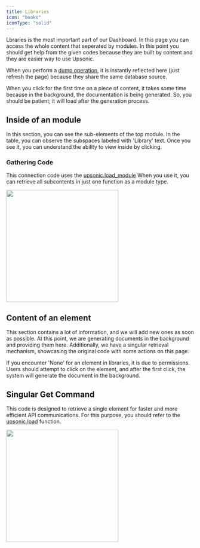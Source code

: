 ```yaml
---
title: Libraries
icon: "books"
iconType: "solid"
---
```



Lbraries is the most important part of our Dashboard. In this page you can access the whole content that seperated by modules. In this point you should get help from the given codes because they are built by content and they are easier way to use Upsonic.

When you perform a [dump operation](/client/using/dump), it is instantly reflected here (just refresh the page) because they share the same database source.

<Note>When you click for the first time on a piece of content, it takes some time because in the background, the documentation is being generated. So, you should be patient; it will load after the generation process.</Note>



## Inside of an module

In this section, you can see the sub-elements of the top module. In the table, you can observe the subspaces labeled with 'Library' text. Once you see it, you can understand the ability to view inside by clicking.

### Gathering Code

This connection code uses the [upsonic.load_module](/client/using/load#upsonic-load-module) When you use it, you can retrieve all subcontents in just one function as a module type.



<img height="300" src="/images/libraries_with_info.svg" />

## Content of an element
This section contains a lot of information, and we will add new ones as soon as possible. At this point, we are generating documents in the background and providing them here. Additionally, we have a singular retrieval mechanism, showcasing the original code with some actions on this page.


<Warning>If you encounter 'None' for an element in libraries, it is due to permissions. Users should attempt to click on the element, and after the first click, the system will generate the document in the background.</Warning>


## Singular Get Command


This code is designed to retrieve a single element for faster and more efficient API communications. For this purpose, you should refer to the [upsonic.load](/client/using/load#upsonic-load) function.


<img height="300" src="/images/content_with_info.svg" />
